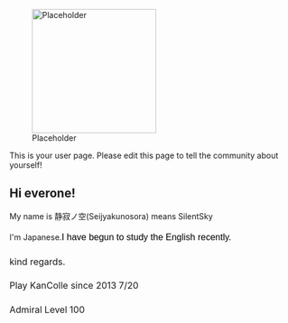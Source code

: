 [[File:Placeholder|thumb|220px]]

This is your user page. Please edit this page to tell the community about yourself!

==Hi everone!==
My name is 静寂ノ空(Seijyakunosora) means SilentSky

I'm Japanese.<span style="color:rgb(0,0,0);font-family:メイリオ,'ヒラギノ角ゴProW3','MSPGothic','MSUIGothic',Helvetica,Arial,sans-serif;font-size:16px;line-height:28.799999237060547px;">I have begun to study the English recently.</span>

<span style="font-size:16px;line-height:28.799999237060547px;">kind regards.</span>

<span style="font-size:16px;line-height:28.799999237060547px;">Play KanColle since 2013 7/20</span>

<span style="font-size:16px;line-height:28.799999237060547px;">Admiral Level 100</span>